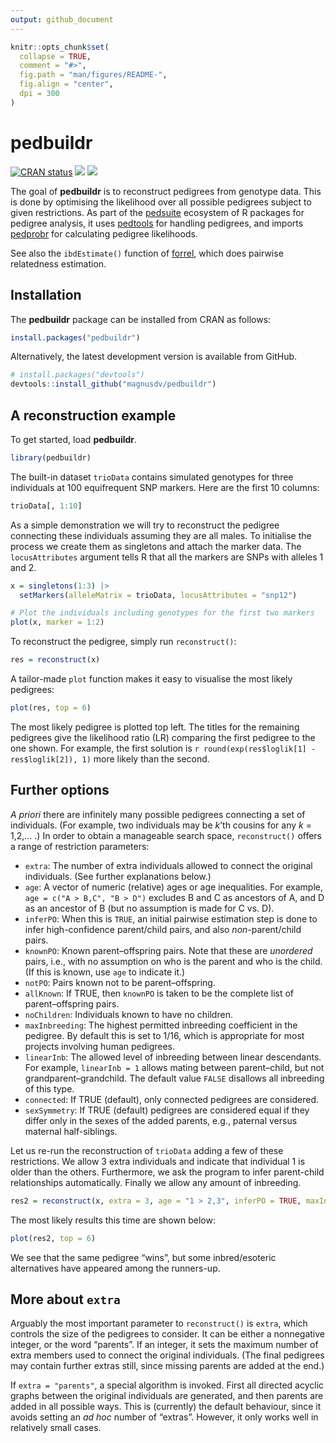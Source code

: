 ```yaml
---
output: github_document
---
```


<!-- README.md is generated from README.Rmd. Please edit that file -->

```r
knitr::opts_chunk$set(
  collapse = TRUE,
  comment = "#>",
  fig.path = "man/figures/README-",
  fig.align = "center",
  dpi = 300
)
```
# pedbuildr

<!-- badges: start -->
[![CRAN status](https://www.r-pkg.org/badges/version/pedbuildr)](https://CRAN.R-project.org/package=pedbuildr)
[![](https://cranlogs.r-pkg.org/badges/grand-total/pedbuildr?color=yellow)](https://cran.r-project.org/package=pedbuildr)
[![](https://cranlogs.r-pkg.org/badges/last-month/pedbuildr?color=yellow)](https://cran.r-project.org/package=pedbuildr)
<!-- badges: end -->

The goal of **pedbuildr** is to reconstruct pedigrees from genotype data. This is done by optimising the likelihood over all possible pedigrees subject to given restrictions. As part of the [pedsuite](https://magnusdv.github.io/pedsuite/) ecosystem of R packages for pedigree analysis, it uses [pedtools](https://github.com/magnusdv/pedtools) for handling pedigrees, and imports [pedprobr](https://github.com/magnusdv/pedprobr) for calculating pedigree likelihoods.

See also the `ibdEstimate()` function of [forrel](https://github.com/magnusdv/forrel), which does pairwise relatedness estimation.

## Installation
The **pedbuildr** package can be installed from CRAN as follows:
```r
install.packages("pedbuildr")
```

Alternatively, the latest development version is available from GitHub.
```r
# install.packages("devtools")
devtools::install_github("magnusdv/pedbuildr")
```

## A reconstruction example
To get started, load **pedbuildr**.
```r
library(pedbuildr)
```

The built-in dataset `trioData` contains simulated genotypes for three individuals at 100 equifrequent SNP markers.
Here are the first 10 columns:

```r
trioData[, 1:10]
```

As a simple demonstration we will try to reconstruct the pedigree connecting these individuals assuming they are all males. To initialise the process we create them as singletons and attach the marker data. The `locusAttributes` argument tells R that all the markers are SNPs with alleles 1 and 2.

```r
x = singletons(1:3) |> 
  setMarkers(alleleMatrix = trioData, locusAttributes = "snp12")

# Plot the individuals including genotypes for the first two markers
plot(x, marker = 1:2)
```

To reconstruct the pedigree, simply run `reconstruct()`:
```r
res = reconstruct(x)
```

A tailor-made `plot` function makes it easy to visualise the most likely pedigrees:
```r
plot(res, top = 6)
```

The most likely pedigree is plotted top left. The titles for the remaining pedigrees give the likelihood ratio (LR) comparing the first pedigree to the one shown. For example, the first solution is `r round(exp(res$loglik[1] - res$loglik[2]), 1)` more likely than the second.

## Further options
*A priori* there are infinitely many possible pedigrees connecting a set of individuals. (For example, two individuals may be *k*'th cousins for any *k* = 1,2,... .) In order to obtain a manageable search space, `reconstruct()` offers a range of restriction parameters:

* `extra`: The number of extra individuals allowed to connect the original individuals. (See further explanations below.)
* `age`: A vector of numeric (relative) ages or age inequalities. For example, `age = c("A > B,C", "B > D")` excludes B and C as ancestors of A, and D as an ancestor of B (but no assumption is made for C vs. D).
* `inferPO`: When this is `TRUE`, an initial pairwise estimation step is done to infer high-confidence parent/child pairs, and also *non*-parent/child pairs. 
* `knownPO`: Known parent–offspring pairs. Note that these are *unordered* pairs, i.e., with no assumption on who is the parent and who is the child. (If this is known, use `age` to indicate it.)
* `notPO`: Pairs known not to be parent–offspring.
* `allKnown`: If TRUE, then `knownPO` is taken to be the complete list of parent–offspring pairs.
* `noChildren`: Individuals known to have no children.
* `maxInbreeding`: The highest permitted inbreeding coefficient in the pedigree. By default this is set to 1/16, which is appropriate for most projects involving human pedigrees.
* `linearInb`: The allowed level of inbreeding between linear descendants. For example, `linearInb = 1` allows mating between parent–child, but not grandparent–grandchild. The default value `FALSE` disallows all inbreeding of this type.
* `connected`: If TRUE (default), only connected pedigrees are considered.
* `sexSymmetry`: If TRUE (default) pedigrees are considered equal if they differ only in the
sexes of the added parents, e.g., paternal versus maternal half-siblings.

Let us re-run the reconstruction of `trioData` adding a few of these restrictions. We allow 3 extra individuals and indicate that individual 1 is older than the others. Furthermore, we ask the program to infer parent-child relationships automatically. Finally we allow any amount of inbreeding.
```r
res2 = reconstruct(x, extra = 3, age = "1 > 2,3", inferPO = TRUE, maxInbreeding = 1)
```
The most likely results this time are shown below:
```r
plot(res2, top = 6)
```

We see that the same pedigree "wins", but some inbred/esoteric alternatives have appeared among the runners-up.

## More about `extra`
Arguably the most important parameter to `reconstruct()` is `extra`, which controls the size of the pedigrees to consider. It can be either a nonnegative integer, or the word "parents". If an integer, it sets the maximum number of extra members used to connect the original individuals. (The final pedigrees may contain further extras still, since missing parents are added at the end.)

If `extra = "parents"`, a special algorithm is invoked. First all directed acyclic graphs between the original individuals are generated, and then parents are added in all possible ways. This is (currently) the default behaviour, since it avoids setting an *ad hoc* number of "extras". However, it only works well in relatively small cases.
